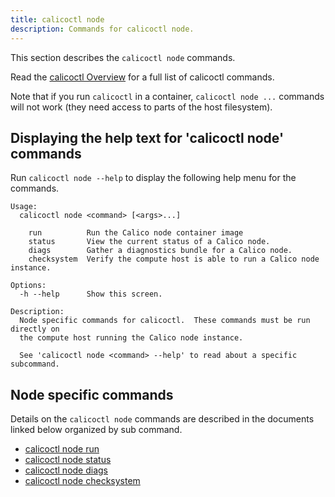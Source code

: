 ```yaml
---
title: calicoctl node
description: Commands for calicoctl node.
---
```


This section describes the `calicoctl node` commands.

Read the [calicoctl Overview](../overview.mdx)
for a full list of calicoctl commands.

Note that if you run `calicoctl` in a container, `calicoctl node ...` commands will
not work (they need access to parts of the host filesystem).

## Displaying the help text for 'calicoctl node' commands

Run `calicoctl node --help` to display the following help menu for the
commands.

```
Usage:
  calicoctl node <command> [<args>...]

    run          Run the Calico node container image
    status       View the current status of a Calico node.
    diags        Gather a diagnostics bundle for a Calico node.
    checksystem  Verify the compute host is able to run a Calico node instance.

Options:
  -h --help      Show this screen.

Description:
  Node specific commands for calicoctl.  These commands must be run directly on
  the compute host running the Calico node instance.

  See 'calicoctl node <command> --help' to read about a specific subcommand.
```

## Node specific commands

Details on the `calicoctl node` commands are described in the documents linked below
organized by sub command.

- [calicoctl node run](run.mdx)
- [calicoctl node status](status.mdx)
- [calicoctl node diags](diags.mdx)
- [calicoctl node checksystem](checksystem.mdx)
